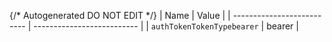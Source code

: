 {/* Autogenerated DO NOT EDIT  */}
| Name                       | Value                      |
| -------------------------- | -------------------------- |
| `authTokenTokenTypebearer` | bearer                     |